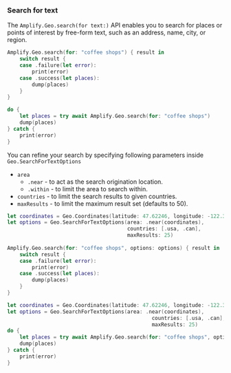 ### Search for text

The `Amplify.Geo.search(for text:)` API enables you to search for places or points of interest by free-form text, such as an address, name, city, or region.

<BlockSwitcher>
<Block name="Stable Release">

```swift
Amplify.Geo.search(for: "coffee shops") { result in
    switch result {
    case .failure(let error):
        print(error)
    case .success(let places):
        dump(places)
    }
}
```
</Block>

<Block name="Developer Preview">

```swift
do {
    let places = try await Amplify.Geo.search(for: "coffee shops")
    dump(places)
} catch {
    print(error)
}
```
</Block>

</BlockSwitcher>

You can refine your search by specifying following parameters inside `Geo.SearchForTextOptions`
- `area`
  - `.near` - to act as the search origination location.
  - `.within` - to limit the area to search within.
- `countries` - to limit the search results to given countries.
- `maxResults` - to limit the maximum result set (defaults to 50).

<BlockSwitcher>
<Block name="Stable Release">

```swift
let coordinates = Geo.Coordinates(latitude: 47.62246, longitude: -122.336775)
let options = Geo.SearchForTextOptions(area: .near(coordinates),
                                       countries: [.usa, .can],
                                       maxResults: 25)
                                       
Amplify.Geo.search(for: "coffee shops", options: options) { result in
    switch result {
    case .failure(let error):
        print(error)
    case .success(let places):
        dump(places)
    }
}
```
</Block>

<Block name="Developer Preview">

```swift
let coordinates = Geo.Coordinates(latitude: 47.62246, longitude: -122.336775)
let options = Geo.SearchForTextOptions(area: .near(coordinates),
                                               countries: [.usa, .can],
                                               maxResults: 25)
do {
    let places = try await Amplify.Geo.search(for: "coffee shops", options: options)
    dump(places)
} catch {
    print(error)
}
```
</Block>
</BlockSwitcher>